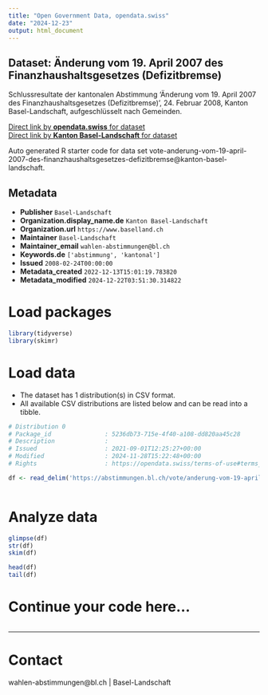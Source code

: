 ```yaml
---
title: "Open Government Data, opendata.swiss"
date: "2024-12-23"
output: html_document
---
```


## Dataset: Änderung vom 19. April 2007 des Finanzhaushaltsgesetzes (Defizitbremse)

Schlussresultate der kantonalen Abstimmung 'Änderung vom 19. April 2007 des Finanzhaushaltsgesetzes (Defizitbremse)', 24. Februar 2008, Kanton Basel-Landschaft, aufgeschlüsselt nach Gemeinden.

[Direct link by **opendata.swiss** for dataset](https://opendata.swiss/de/dataset/anderung-vom-19-april-2007-des-finanzhaushaltsgesetzes-defizitbremse)<br>
[Direct link by **Kanton Basel-Landschaft** for dataset](https://abstimmungen.bl.ch/vote/anderung-vom-19-april-2007-des-finanzhaushaltsgesetzes-defizitbremse/data)

Auto generated R starter code for data set vote-anderung-vom-19-april-2007-des-finanzhaushaltsgesetzes-defizitbremse@kanton-basel-landschaft.

## Metadata

- **Publisher** `Basel-Landschaft`
- **Organization.display_name.de** `Kanton Basel-Landschaft`
- **Organization.url** `https://www.baselland.ch`
- **Maintainer** `Basel-Landschaft`
- **Maintainer_email** `wahlen-abstimmungen@bl.ch`
- **Keywords.de** `['abstimmung', 'kantonal']`
- **Issued** `2008-02-24T00:00:00`
- **Metadata_created** `2022-12-13T15:01:19.783820`
- **Metadata_modified** `2024-12-22T03:51:30.314822`


# Load packages

```r

library(tidyverse)
library(skimr)

```

# Load data

-   The dataset has 1 distribution(s) in CSV format.
-   All available CSV distributions are listed below and can be read into a tibble.

```r

# Distribution 0
# Package_id               : 5236db73-715e-4f40-a108-dd820aa45c28
# Description              : 
# Issued                   : 2021-09-01T12:25:27+00:00
# Modified                 : 2024-11-28T15:22:48+00:00
# Rights                   : https://opendata.swiss/terms-of-use#terms_by

df <- read_delim('https://abstimmungen.bl.ch/vote/anderung-vom-19-april-2007-des-finanzhaushaltsgesetzes-defizitbremse/data-csv')



```

# Analyze data

```r

glimpse(df)
str(df)
skim(df)

head(df)
tail(df)

```

# Continue your code here...

```r

```

------------------------------------------------------------------------

# Contact

wahlen-abstimmungen@bl.ch | Basel-Landschaft
